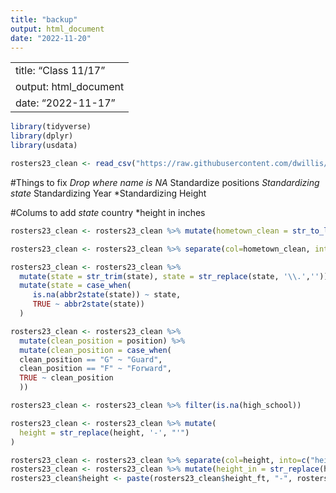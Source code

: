 ```yaml
---
title: "backup"
output: html_document
date: "2022-11-20"
---
```


---
title: "Class 11/17"
output: html_document
date: "2022-11-17"
---

```r
library(tidyverse)
library(dplyr)
library(usdata)
```

```r
rosters23_clean <- read_csv("https://raw.githubusercontent.com/dwillis/wbb-rosters/main/rosters_2022-23.csv")
```
#Things to fix
*Drop where name is NA
*Standardize positions
*Standardizing state
*Standardizing Year
*Standardizing Height

#Colums to add
*state
*country
*height in inches

```r
rosters23_clean <- rosters23_clean %>% mutate(hometown_clean = str_to_lower(hometown))

rosters23_clean <- rosters23_clean %>% separate(col=hometown_clean, into=c("new_hometown", "state"), sep=", ", extra="merge")
```

```r
rosters23_clean <- rosters23_clean %>% 
  mutate(state = str_trim(state), state = str_replace(state, '\\.','')) %>% 
  mutate(state = case_when(
     is.na(abbr2state(state)) ~ state,
     TRUE ~ abbr2state(state))
  )
```

```r
rosters23_clean <- rosters23_clean %>% 
  mutate(clean_position = position) %>% 
  mutate(clean_position = case_when(
  clean_position == "G" ~ "Guard", 
  clean_position == "F" ~ "Forward",
  TRUE ~ clean_position
  ))
```

```r
rosters23_clean <- rosters23_clean %>% filter(is.na(high_school))
```

```r
rosters23_clean <- rosters23_clean %>% mutate(
  height = str_replace(height, '-', "'")
)

rosters23_clean <- rosters23_clean %>% separate(col=height, into=c("height_ft", "height_in"), sep="'", extra="merge")
rosters23_clean <- rosters23_clean %>% mutate(height_in = str_replace(height_in, '"', " "))
rosters23_clean$height <- paste(rosters23_clean$height_ft, "-", rosters23_clean$height_in)
```

